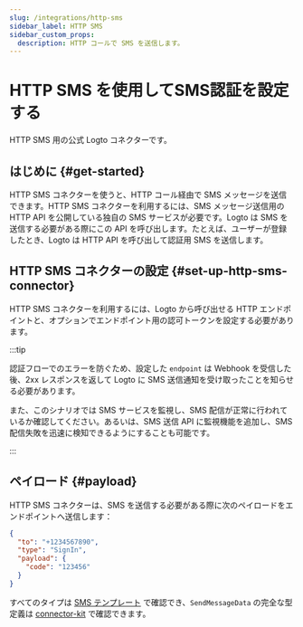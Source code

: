 ```yaml
---
slug: /integrations/http-sms
sidebar_label: HTTP SMS
sidebar_custom_props:
  description: HTTP コールで SMS を送信します。
---
```



# HTTP SMS を使用してSMS認証を設定する

HTTP SMS 用の公式 Logto コネクターです。

<GuideTip />

## はじめに \{#get-started}

HTTP SMS コネクターを使うと、HTTP コール経由で SMS メッセージを送信できます。HTTP SMS コネクターを利用するには、SMS メッセージ送信用の HTTP API を公開している独自の SMS サービスが必要です。Logto は SMS を送信する必要がある際にこの API を呼び出します。たとえば、ユーザーが登録したとき、Logto は HTTP API を呼び出して認証用 SMS を送信します。

## HTTP SMS コネクターの設定 \{#set-up-http-sms-connector}

HTTP SMS コネクターを利用するには、Logto から呼び出せる HTTP エンドポイントと、オプションでエンドポイント用の認可トークンを設定する必要があります。

:::tip

認証フローでのエラーを防ぐため、設定した `endpoint` は Webhook を受信した後、2xx レスポンスを返して Logto に SMS 送信通知を受け取ったことを知らせる必要があります。

また、このシナリオでは SMS サービスを監視し、SMS 配信が正常に行われているか確認してください。あるいは、SMS 送信 API に監視機能を追加し、SMS 配信失敗を迅速に検知できるようにすることも可能です。

:::

## ペイロード \{#payload}

HTTP SMS コネクターは、SMS を送信する必要がある際に次のペイロードをエンドポイントへ送信します：

```json
{
  "to": "+1234567890",
  "type": "SignIn",
  "payload": {
    "code": "123456"
  }
}
```

すべてのタイプは [SMS テンプレート](/connectors/sms-connectors/sms-templates) で確認でき、`SendMessageData` の完全な型定義は [connector-kit](https://github.com/logto-io/logto/tree/master/packages/toolkit/connector-kit/src/types/passwordless.ts) で確認できます。
